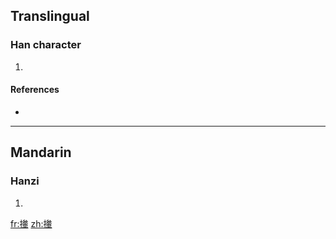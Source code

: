 ==Translingual==

===Han character===
{{Han char|rn=64|rad=手|as=12|sn=15|four=|canj=手戈大十 (QIKJ)}}

# {{defn|Han|sort=手12}}

====References====
* {{Han ref|kx=0456.080|dkj=12742|hdz=31964.040|uh=64AA|ud=25770}}

----

==Mandarin==

===Hanzi===
{{cmn-hanzi|pin=[[bèn]] ([[ben4]]), [[hū]] ([[hu1]])|wg=pen<sup>4</sup>, hu<sup>1</sup>}}

# {{defn|Mandarin}}

[[fr:撪]]
[[zh:撪]]